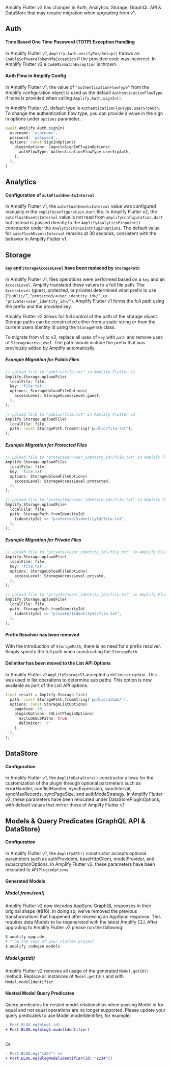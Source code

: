 Amplify Flutter v2 has changes in Auth, Analytics, Storage, GraphQL API & DataStore that may require migration when upgrading from v1.

## Auth

#### Time Based One Time Password (TOTP) Exception Handling

In Amplify Flutter v1, `Amplify.Auth.verifyTotpSetup()` throws an `EnableSoftwareTokenMfaException` if the provided code was incorrect. In Amplify Flutter v2 a `CodeMismatchException` is thrown.

#### Auth Flow in Amplify Config

In Amplify Flutter v1, the value of `“authenticationFlowType”` from the Amplify configuration object is used as the default `AuthenticationFlowType` if none is provided when calling `Amplify.Auth.signIn()`. 

In Amplify Flutter v2, default type is `AuthenticationFlowType.userSrpAuth`. To change the authentication flow type, you can provide a value in the sign in options under `options` parameter..

```dart
await Amplify.Auth.signIn(
  username: 'username',
  password: 'password',
  options: const SignInOptions(
    pluginOptions: CognitoSignInPluginOptions(
      authFlowType: AuthenticationFlowType.userSrpAuth,
    ),
  ),
)
```


## Analytics

#### Configuration of `autoFlushEventsInterval`

In Amplify Flutter v1, the `autoFlushEventsInterval` value was configured manually in the `amplifyconfiguration.dart` file. In Amplify Flutter v2, the `autoFlushEventsInterval` value is not read from `amplifyconfiguration.dart` but instead is passed directly to the `AmplifyAnalyticsPinpoint()` constructor under the `AnalyticsPinpointPluginOptions`. The default value for `autoFlushEventsInterval` remains at 30 seconds, consistent with the behavior in Amplify Flutter v1.

## Storage

#### `key` and `StorageAccessLevel` have been replaced by `StoragePath`

In Amplify Flutter v1, files operations were performed based on a `key` and an `AccessLevel`. Amplify translated these values to a full file path. The `AccessLevel` (guest, protected, or private) determined what prefix to use (`“public/”`, `“protected/<user_identity_id>/”`, or `“private/<user_identity_id>/”`). Amplify Flutter v1 forms the full path using the prefix and the provided key.

Amplify Flutter v2 allows for full control of the path of the storage object. Storage paths can be constructed either from a static string or from the current users identity id using the `StoragePath` class.

To migrate from v1 to v2, replace all uses of `key` with `path` and remove uses of `StorageAccessLevel`. The path should include the prefix that was previously added by Amplify automatically.

##### Example Migration for Public Files

```dart
// upload file to "public/file.txt" in Amplify Flutter v1
Amplify.Storage.uploadFile(
  localFile: file,
  key: 'file.txt',
  options: StorageUploadFileOptions(
    accessLevel: StorageAccessLevel.guest,
  ),
);
```

```dart
// upload file to "public/file.txt" in Amplify Flutter v2
Amplify.Storage.uploadFile(
  localFile: file,
  path: const StoragePath.fromString("public/file.txt"),
);
```

##### Example Migration for Protected Files

```dart
// upload file to "protected/<user_identity_id>/file.txt" in Amplify Flutter v1
Amplify.Storage.uploadFile(
  localFile: file,
  key: 'file.txt',
  options: StorageUploadFileOptions(
    accessLevel: StorageAccessLevel.protected,
  ),
);
```

```dart
// upload file to "protected/<user_identity_id>/file.txt" in Amplify Flutter v2
Amplify.Storage.uploadFile(
  localFile: file,
  path: StoragePath.fromIdentityId(
    (identityId) => "protected/$identityId/file.txt",
  ),  
);
```

##### Example Migration for Private Files

```dart
// upload file to "private/<user_identity_id>/file.txt" in Amplify Flutter v1
Amplify.Storage.uploadFile(
  localFile: file,
  key: 'file.txt',
  options: StorageUploadFileOptions(
    accessLevel: StorageAccessLevel.private,
  ),
);
```

```dart
// upload file to "private/<user_identity_id>/file.txt" in Amplify Flutter v2
Amplify.Storage.uploadFile(
  localFile: file,
  path: StoragePath.fromIdentityId(
    (identityId) => "private/$identityId/file.txt",
  ),  
);
```

#### Prefix Resolver has been removed

With the introduction of `StoragePath`, there is no need for a prefix resolver. Simply specify the full path when constructing the `StoragePath`. 

#### Delimiter has been moved to the List API Options

In Amplify Flutter v1 `AmplifyStorageS3` accepted a `delimiter` option. This was used in list operations to determine sub paths. This option is now available as part of the List API options.

```dart
final result = Amplify.Storage.list(
  path: const StoragePath.fromString('public/album/'),
  options: const StorageListOptions(
    pageSize: 50,
    pluginOptions: S3ListPluginOptions(
      excludeSubPaths: true,
      delimiter: '/'
    ),
  ),
);
```

## DataStore

#### Configuration

In Amplify Flutter v1, the `AmplifyDataStore()` constructor allows for the customization of the plugin through optional parameters such as errorHandler, conflictHandler, syncExpression, syncInterval, syncMaxRecords, syncPageSize, and authModeStrategy. In Amplify Flutter v2, these parameters have been relocated under DataStorePluginOptions, with default values that mirror those of Amplify Flutter v1.

## Models & Query Predicates (GraphQL API & DataStore)

#### Configuration

In Amplify Flutter v1, the `AmplifyAPI()` constructor accepts optional parameters such as authProviders, baseHttpClient, modelProvider, and subscriptionOptions. In Amplify Flutter v2, these parameters have been relocated to `APIPluginOptions`.

#### Generated Models

##### Model.fromJson()

Amplify Flutter v2 now decodes AppSync GraphQL responses in their original shape (#816). In doing so, we’ve removed the previous transformations that happened after receiving an AppSync response. This requires data Models to be regenerated with the latest Amplify CLI. After upgrading to Amplify Flutter v2 please run the following:

```bash
$ amplify upgrade
# from the root of your Flutter project
$ amplify codegen models
```

##### Model.getId()

Amplify Flutter v2 removes all usage of the generated `Model.getId()` method. Replace all instances of `Model.getId()` and with `Model.modelIdentifier`. 

#### Nested Model Query Predicates

Query predicates for nested model relationships when passing Model.id for equal and not equal operations are no longer supported. Please update your query predicates to use Model.modelIdentifier, for example: 

```diff
- Post.BLOG.eq(blog1.id)
+ Post.BLOG.eq(blog1.modelIdentifier)
    
```
Or

```diff
- Post.BLOG.eq("1234") => 
+ Post.BLOG.eq(BlogModelIdentifier(id: "1234"))
    
```
